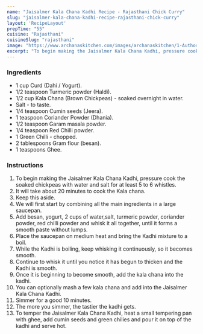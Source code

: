 ---
name: "Jaisalmer Kala Chana Kadhi Recipe - Rajasthani Chick Curry"
slug: "jaisalmer-kala-chana-kadhi-recipe-rajasthani-chick-curry"
layout: 'RecipeLayout'
prepTime: "55"
cuisine: "Rajasthani"
cuisineSlug: "rajasthani"
image: "https://www.archanaskitchen.com/images/archanaskitchen/1-Author/sibyl-archanaskitchen.com/Jaisalmer_Kala_Chana_Kadhi_Recipe.jpg"
excerpt: "To begin making the Jaisalmer Kala Chana Kadhi, pressure cook the soaked chickpeas with water and salt for at least 5 to 6 whistles"
---

### Ingredients

- 1 cup Curd (Dahi / Yogurt).
- 1/2 teaspoon Turmeric powder (Haldi).
- 1/2 cup Kala Chana (Brown Chickpeas) - soaked overnight in water.
- Salt - to taste.
- 1/4 teaspoon Cumin seeds (Jeera).
- 1 teaspoon Coriander Powder (Dhania).
- 1/2 teaspoon Garam masala powder.
- 1/4 teaspoon Red Chilli powder.
- 1 Green Chilli - chopped.
- 2 tablespoons Gram flour (besan).
- 1 teaspoons Ghee.

### Instructions

1. To begin making the Jaisalmer Kala Chana Kadhi, pressure cook the soaked chickpeas with water and salt for at least 5 to 6 whistles.
1. It will take about 20 minutes to cook the Kala chana.
1. Keep this aside.
1. We will first start by combining all the main ingredients in a large saucepan.
1. Add besan, yogurt, 2 cups of water,salt, turmeric powder, coriander powder, red chilli powder and whisk it all together, until it forms a smooth paste without lumps.
1. Place the saucepan on medium heat and bring the Kadhi mixture to a boil.
1. While the Kadhi is boiling, keep whisking it continuously, so it becomes smooth.
1. Continue to whisk it until you notice it has begun to thicken and the Kadhi is smooth.
1. Once it is beginning to become smooth, add the kala chana into the kadhi.
1. You can optionally mash a few kala chana and add into the Jaisalmer Kala Chana Kadhi.
1. Simmer for a good 10 minutes.
1. The more you simmer, the tastier the kadhi gets.
1. To temper the Jaisalmer Kala Chana Kadhi, heat a small tempering pan with ghee, add cumin seeds and green chilies and pour it on top of the kadhi and serve hot.
